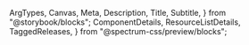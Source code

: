   ArgTypes,
  Canvas,
  Meta,
  Description,
  Title,
  Subtitle,
} from "@storybook/blocks";
  ComponentDetails,
  ResourceListDetails,
  TaggedReleases,
} from "@spectrum-css/preview/blocks";


<Meta of={ColorAreaStories} title="Docs" />

<Title of={ColorAreaStories} />
<Subtitle of={ColorAreaStories} />
<ComponentDetails />
<ResourceListDetails />

<Description of={ColorAreaStories} />

## Standard

<Canvas of={ColorAreaStories.Default} />

## Custom size

<Canvas of={ColorAreaStories.CustomSize} />

## Disabled

<Canvas of={ColorAreaStories.Disabled} />

## Properties

The component accepts the following inputs (properties):

<ArgTypes />

## Tagged releases

<TaggedReleases />
